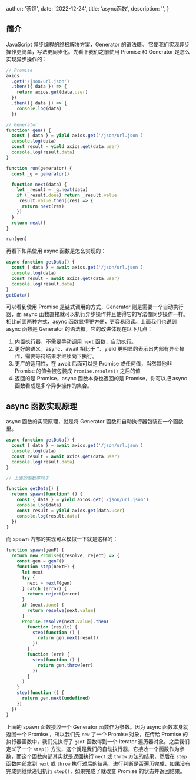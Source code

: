 
  author: '荼锦',
  date: '2022-12-24',
  title: 'async函数',
  description: '',
}


## 简介

JavaScript 异步编程的终极解决方案，Generator 的语法糖。
它使我们实现异步操作更简单，写法更同步化。先看下我们之前使用 Promise 和 Generator 是怎么实现异步操作的：

```typescript
// Promise
axios
  .get('/json/url.json')
  .then(({ data }) => {
    return axios.get(data.user)
  })
  .then(({ data }) => {
    console.log(data)
  })

// Generator
function* gen() {
  const { data } = yield axios.get('/json/url.json')
  console.log(data)
  const result = yield axios.get(data.user)
  console.log(result.data)
}

function run(generator) {
  const _g = generator()

  function next(data) {
    let _result = _g.next(data)
    if (_result.done) return _result.value
    _result.value.then((res) => {
      return next(res)
    })
  }
  return next()
}

run(gen)
```

再看下如果使用 async 函数是怎么实现的：

```typescript
async function getData() {
  const { data } = await axios.get('/json/url.json')
  console.log(data)
  const result = await axios.get(data.user)
  console.log(result.data)
}
getData()
```

可以看到使用 Promise 是链式调用的方式，Generator 则是需要一个自动执行器，而 async 函数直接就可以执行异步操作并且使得它的写法像同步操作一样。相比前面两种方式，async 函数显得更方便，更容易阅读。上面我们也说到 async 函数是 Generator 的语法糖，它的改进体现在以下几点：

1. 内置执行器，不需要手动调用 `next` 函数，自动执行。
2. 更好的语义，async、await 相比于 \*、yield 更明显的表示出内部有异步操作，需要等待结果才继续向下执行。
3. 更广的适用性，在 await 后面可以是 Promise 或任何值，当然其他非 Promise 的值会被包装成 `Promise.resolve()` 之后的值
4. 返回的是 Promise，async 函数本身也返回的是 Promise，你可以把 async 函数看成是多个异步操作的集合。

## async 函数实现原理

async 函数的实现原理，就是将 Generator 函数和自动执行器包装在一个函数里。

```typescript
async function getData() {
  const { data } = await axios.get('/json/url.json')
  console.log(data)
  const result = await axios.get(data.user)
  console.log(result.data)
}

// 上面的函数等同于

function getData() {
  return spawn(function* () {
    const { data } = yield axios.get('/json/url.json')
    console.log(data)
    const result = yield axios.get(data.user)
    console.log(result.data)
  })
}
```

而 spawn 内部的实现可以模拟一下就是这样的：

```typescript
function spawn(genF) {
  return new Promise((resolve, reject) => {
    const gen = genF()
    function step(nextF) {
      let next
      try {
        next = nextF(gen)
      } catch (error) {
        return reject(error)
      }
      if (next.done) {
        return resolve(next.value)
      }
      Promise.resolve(next.value).then(
        function (result) {
          step(function () {
            return gen.next(result)
          })
        },
        function (err) {
          step(function () {
            return gen.throw(err)
          })
        }
      )
    }
    step(function () {
      return gen.next(undefined)
    })
  })
}
```

上面的 spawn 函数接收一个 Generator 函数作为参数。因为 async 函数本身就返回一个 Promise ，所以我们先 `new` 了一个 Promise 对象，在传给 Promise 的执行器函数中，我们先执行了 `genF` 函数得到一个 Iterator 遍历器对象。之后我们定义了一个 `step()` 方法，这个就是我们的自动执行器，它接收一个函数作为参数，而这个函数内部其实就是返回执行 `next` 或 `throw` 方法的结果，然后在 `step` 函数内部拿到 `next` 或 `throw` 执行过后的结果，进行判断是否遍历完成，如果没有完成则继续递归执行 `step()`，如果完成了就改变 Promise 的状态并返回结果。
